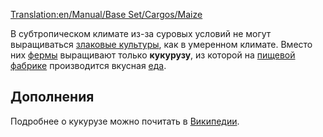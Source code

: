 [[Translation:en/Manual/Base Set/Cargos/Maize]]

{{ru/Груз|груз=Кукуруза
|изображение=en/Grain.png|производит=[[ru/Manual/Base Set/Industries/Ферма|Ферма]]
|принимает=[[ru/Manual/Base Set/Industries/Пищевая фабрика|Пищевая фабрика]]
}}

В субтропическом климате из-за суровых условий не могут выращиваться [[ru/Manual/Base Set/Cargos/Зерно|злаковые культуры]], как в умеренном климате. Вместо них [[ru/Manual/Base Set/Industries/Ферма|фермы]] выращивают только '''кукурузу''', из которой на [[ru/Manual/Base Set/Industries/Пищевая фабрика|пищевой фабрике]] производится вкусная [[ru/Manual/Base Set/Cargos/Еда|еда]].

==Дополнения==
Подробнее о кукурузе можно почитать в [http://ru.wikipedia.org/wiki/%D0%9A%D1%83%D0%BA%D1%83%D1%80%D1%83%D0%B7%D0%B0_%D1%81%D0%B0%D1%85%D0%B0%D1%80%D0%BD%D0%B0%D1%8F Википедии].